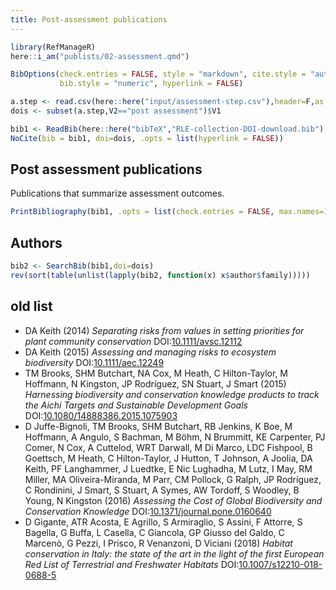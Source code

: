 ```yaml
---
title: Post-assessment publications
---
```





```r
library(RefManageR)
here::i_am("publists/02-assessment.qmd")

BibOptions(check.entries = FALSE, style = "markdown", cite.style = "authoryear",
           bib.style = "numeric", hyperlink = FALSE)
```

```r
a.step <- read.csv(here::here("input/assessment-step.csv"),header=F,as.is=T)
dois <- subset(a.step,V2=="post assessment")$V1
```


```r
bib1 <- ReadBib(here::here("bibTeX","RLE-collection-DOI-download.bib"), check = FALSE)
NoCite(bib = bib1, doi=dois, .opts = list(hyperlink = FALSE))
```


## Post assessment publications

Publications that summarize assessment outcomes.


```r
PrintBibliography(bib1, .opts = list(check.entries = FALSE, max.names=100, sorting = "ydnt"))
```

## Authors

```r
bib2 <- SearchBib(bib1,doi=dois)
rev(sort(table(unlist(lapply(bib2, function(x) x$author$family)))))
```

## old list

* DA Keith (2014) *Separating risks from values in setting priorities for plant community conservation* DOI:[10.1111/avsc.12112](http://doi.org/10.1111/avsc.12112)
 * DA Keith (2015) *Assessing and managing risks to ecosystem biodiversity* DOI:[10.1111/aec.12249](http://doi.org/10.1111/aec.12249)
 * TM Brooks, SHM Butchart, NA Cox, M Heath, C Hilton-Taylor, M Hoffmann, N Kingston, JP Rodríguez, SN Stuart, J Smart (2015) *Harnessing biodiversity and conservation knowledge products to track the Aichi Targets and Sustainable Development Goals* DOI:[10.1080/14888386.2015.1075903](http://doi.org/10.1080/14888386.2015.1075903)
 * D Juffe-Bignoli, TM Brooks, SHM Butchart, RB Jenkins, K Boe, M Hoffmann, A Angulo, S Bachman, M Böhm, N Brummitt, KE Carpenter, PJ Comer, N Cox, A Cuttelod, WRT Darwall, M Di Marco, LDC Fishpool, B Goettsch, M Heath, C Hilton-Taylor, J Hutton, T Johnson, A Joolia, DA Keith, PF Langhammer, J Luedtke, E Nic Lughadha, M Lutz, I May, RM Miller, MA Oliveira-Miranda, M Parr, CM Pollock, G Ralph, JP Rodríguez, C Rondinini, J Smart, S Stuart, A Symes, AW Tordoff, S Woodley, B Young, N Kingston (2016) *Assessing the Cost of Global Biodiversity and Conservation Knowledge* DOI:[10.1371/journal.pone.0160640](http://doi.org/10.1371/journal.pone.0160640)
 * D Gigante, ATR Acosta, E Agrillo, S Armiraglio, S Assini, F Attorre, S Bagella, G Buffa, L Casella, C Giancola, GP Giusso del Galdo, C Marcenò, G Pezzi, I Prisco, R Venanzoni, D Viciani (2018) *Habitat conservation in Italy: the state of the art in the light of the first European Red List of Terrestrial and Freshwater Habitats* DOI:[10.1007/s12210-018-0688-5](http://doi.org/10.1007/s12210-018-0688-5)
